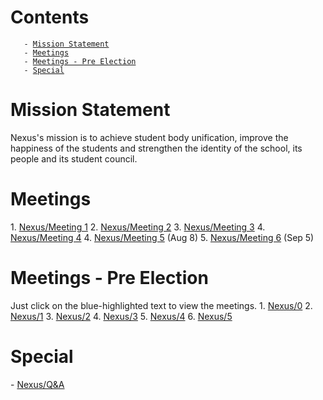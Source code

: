 = Contents =
    - [[#Mission Statement|Mission Statement]]
    - [[#Meetings|Meetings]]
    - [[#Meetings - Pre Election|Meetings - Pre Election]]
    - [[#Special|Special]]

= Mission Statement =
Nexus's mission is to achieve student body unification, improve the happiness of the students and strengthen the identity of the school, its people and its student council.

= Meetings =
1. [[Nexus/Meeting 1]]
2. [[Nexus/Meeting 2]]
3. [[Nexus/Meeting 3]]
4. [[Nexus/Meeting 4]]
4. [[Nexus/Meeting 5]] (Aug 8)
5. [[Nexus/Meeting 6]] (Sep 5)

= Meetings - Pre Election=
Just click on the blue-highlighted text to view the meetings.
1. [[Nexus/0]]
2. [[Nexus/1]]
3. [[Nexus/2]]
4. [[Nexus/3]]
5. [[Nexus/4]]
6. [[Nexus/5]]

= Special =
- [[Nexus/Q&A]]
